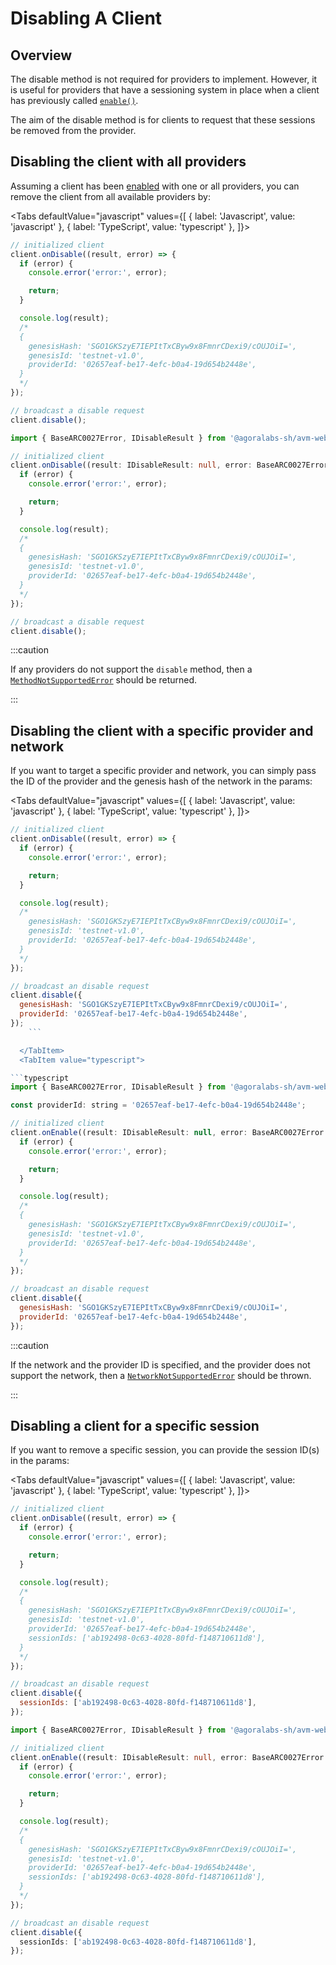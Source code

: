 
# Disabling A Client

<TOCInline
  maxHeadingLevel={4}
  toc={toc}
/>

## Overview

The disable method is not required for providers to implement. However, it is useful for providers that have a sessioning system in place when a client has previously called [`enable()`](../../api-reference/avm-web-client#enableparams).

The aim of the disable method is for clients to request that these sessions be removed from the provider.

## Disabling the client with all providers

Assuming a client has been [enabled](enabling-a-client) with one or all providers, you can remove the client from all available providers by:

<Tabs
  defaultValue="javascript"
  values={[
    { label: 'Javascript', value: 'javascript' },
    { label: 'TypeScript', value: 'typescript' },
  ]}>
  <TabItem value="javascript">

```js
// initialized client
client.onDisable((result, error) => {
  if (error) {
    console.error('error:', error);

    return;
  }

  console.log(result);
  /*
  {
    genesisHash: 'SGO1GKSzyE7IEPItTxCByw9x8FmnrCDexi9/cOUJOiI=',
    genesisId: 'testnet-v1.0',
    providerId: '02657eaf-be17-4efc-b0a4-19d654b2448e',
  }
  */
});

// broadcast a disable request
client.disable();
```

  </TabItem>
  <TabItem value="typescript">

```typescript
import { BaseARC0027Error, IDisableResult } from '@agoralabs-sh/avm-web-provider';

// initialized client
client.onDisable((result: IDisableResult: null, error: BaseARC0027Error | null) => {
  if (error) {
    console.error('error:', error);

    return;
  }

  console.log(result);
  /*
  {
    genesisHash: 'SGO1GKSzyE7IEPItTxCByw9x8FmnrCDexi9/cOUJOiI=',
    genesisId: 'testnet-v1.0',
    providerId: '02657eaf-be17-4efc-b0a4-19d654b2448e',
  }
  */
});

// broadcast a disable request
client.disable();
```

  </TabItem>
</Tabs>

:::caution

If any providers do not support the `disable`  method, then a [`MethodNotSupportedError`](../../api-reference/errors#methodnotsupportederror) should be returned.

:::

## Disabling the client with a specific provider and network

If you want to target a specific provider and network, you can simply pass the ID of the provider and the genesis hash of the network in the params:

<Tabs
  defaultValue="javascript"
  values={[
    { label: 'Javascript', value: 'javascript' },
    { label: 'TypeScript', value: 'typescript' },
  ]}>
  <TabItem value="javascript">

```js
// initialized client
client.onDisable((result, error) => {
  if (error) {
    console.error('error:', error);

    return;
  }

  console.log(result);
  /*
    genesisHash: 'SGO1GKSzyE7IEPItTxCByw9x8FmnrCDexi9/cOUJOiI=',
    genesisId: 'testnet-v1.0',
    providerId: '02657eaf-be17-4efc-b0a4-19d654b2448e',
  }
  */
});

// broadcast an disable request
client.disable({
  genesisHash: 'SGO1GKSzyE7IEPItTxCByw9x8FmnrCDexi9/cOUJOiI=',
  providerId: '02657eaf-be17-4efc-b0a4-19d654b2448e',
});
    ```

  </TabItem>
  <TabItem value="typescript">

```typescript
import { BaseARC0027Error, IDisableResult } from '@agoralabs-sh/avm-web-provider';

const providerId: string = '02657eaf-be17-4efc-b0a4-19d654b2448e';

// initialized client
client.onEnable((result: IDisableResult: null, error: BaseARC0027Error | null) => {
  if (error) {
    console.error('error:', error);

    return;
  }

  console.log(result);
  /*
  {
    genesisHash: 'SGO1GKSzyE7IEPItTxCByw9x8FmnrCDexi9/cOUJOiI=',
    genesisId: 'testnet-v1.0',
    providerId: '02657eaf-be17-4efc-b0a4-19d654b2448e',
  }
  */
});

// broadcast an disable request
client.disable({
  genesisHash: 'SGO1GKSzyE7IEPItTxCByw9x8FmnrCDexi9/cOUJOiI=',
  providerId: '02657eaf-be17-4efc-b0a4-19d654b2448e',
});
```

  </TabItem>
</Tabs>

:::caution

If the network and the provider ID is specified, and the provider does not support the network, then a [`NetworkNotSupportedError`](../../api-reference/errors#networknotsupportederror) should be thrown.

:::

## Disabling a client for a specific session

If you want to remove a specific session, you can provide the session ID(s) in the params:

<Tabs
  defaultValue="javascript"
  values={[
    { label: 'Javascript', value: 'javascript' },
    { label: 'TypeScript', value: 'typescript' },
  ]}>
  <TabItem value="javascript">

```js
// initialized client
client.onDisable((result, error) => {
  if (error) {
    console.error('error:', error);

    return;
  }

  console.log(result);
  /*
  {
    genesisHash: 'SGO1GKSzyE7IEPItTxCByw9x8FmnrCDexi9/cOUJOiI=',
    genesisId: 'testnet-v1.0',
    providerId: '02657eaf-be17-4efc-b0a4-19d654b2448e',
    sessionIds: ['ab192498-0c63-4028-80fd-f148710611d8'],
  }
  */
});

// broadcast an disable request
client.disable({
  sessionIds: ['ab192498-0c63-4028-80fd-f148710611d8'],
});
```

  </TabItem>
  <TabItem value="typescript">

```typescript
import { BaseARC0027Error, IDisableResult } from '@agoralabs-sh/avm-web-provider';

// initialized client
client.onEnable((result: IDisableResult: null, error: BaseARC0027Error | null) => {
  if (error) {
    console.error('error:', error);

    return;
  }

  console.log(result);
  /*
  {
    genesisHash: 'SGO1GKSzyE7IEPItTxCByw9x8FmnrCDexi9/cOUJOiI=',
    genesisId: 'testnet-v1.0',
    providerId: '02657eaf-be17-4efc-b0a4-19d654b2448e',
    sessionIds: ['ab192498-0c63-4028-80fd-f148710611d8'],
  }
  */
});

// broadcast an disable request
client.disable({
  sessionIds: ['ab192498-0c63-4028-80fd-f148710611d8'],
});
```

  </TabItem>
</Tabs>
